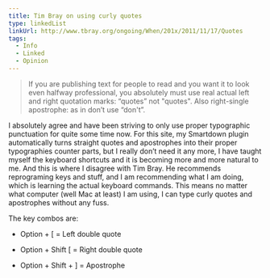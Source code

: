 ```yaml
---
title: Tim Bray on using curly quotes
type: linkedList
linkUrl: http://www.tbray.org/ongoing/When/201x/2011/11/17/Quotes
tags:
  - Info
  - Linked
  - Opinion
---
```


> If you are publishing text for people to read and you want it to look even halfway professional, you absolutely must use real actual left and right quotation marks: “quotes” not "quotes". Also right-single apostrophe: as in don’t use “don't”.

I absolutely agree and have been striving to only use proper typographic punctuation for quite some time now. For this site, my Smartdown plugin automatically turns straight quotes and apostrophes into their proper typographies counter parts, but I really don’t need it any more, I have taught myself the keyboard shortcuts and it is becoming more and more natural to me. And this is where I disagree with Tim Bray. He recommends reprograming keys and stuff, and I am recommending what I am doing, which is learning the actual keyboard commands. This means no matter what computer (well Mac at least) I am using, I can type curly quotes and apostrophes without any fuss.

The key combos are:

-   Option + \[ = Left double quote
    
-   Option + Shift \[ = Right double quote
    
-   Option + Shift + \] = Apostrophe
